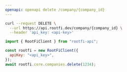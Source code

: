 ```yaml
---
openapi: openapi delete /company/{company_id}
---
```


<RequestExample>

```bash cURL
curl --request DELETE \
  --url https://api.rootfi.dev/company/{company_id} \
  --header 'api_key: <api-key>'
```

```javascript NodeJS
import { RootFiClient } from "rootfi-api";

const rootfi = new RootFiClient({
  apiKey: "<api_key>",
});
await rootfi.core.companies.delete(1234);
```

</RequestExample>
